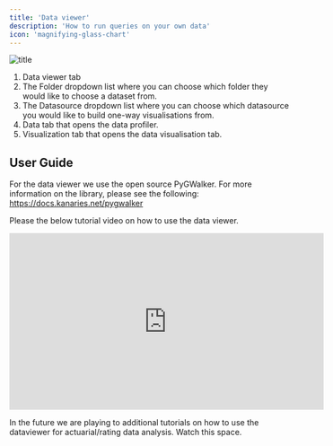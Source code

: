 ```yaml
---
title: 'Data viewer'
description: 'How to run queries on your own data'
icon: 'magnifying-glass-chart'
---
```


![title](images/data_viewer.png)

1. Data viewer tab
2. The Folder dropdown list where you can choose which folder they would like to choose a dataset from. 
3. The Datasource dropdown list where you can choose which datasource you would like to build one-way visualisations from. 
4. Data tab that opens the data profiler. 
5. Visualization tab that opens the data visualisation tab.

## User Guide

For the data viewer we use the open source PyGWalker. 
For more information on the library, please see the following: https://docs.kanaries.net/pygwalker

Please the below tutorial video on how to use the data viewer. 

<iframe
  width="560"
  height="315"
  src="https://www.youtube.com/embed/rprn79wfB9E?start=138"
  title="YouTube video player"
  frameBorder="0"
  allow="accelerometer; autoplay; clipboard-write; encrypted-media; gyroscope; picture-in-picture"
  allowFullScreen
  style={{ width: '100%', borderRadius: '0.5rem' }}
></iframe>

In the future we are playing to additional tutorials on how to use the dataviewer for actuarial/rating data analysis. 
Watch this space.   



